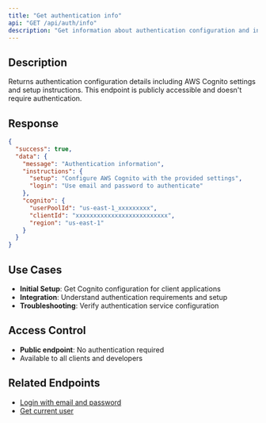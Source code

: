 ```yaml
---
title: "Get authentication info"
api: "GET /api/auth/info"
description: "Get information about authentication configuration and instructions"
---
```


## Description

Returns authentication configuration details including AWS Cognito settings and setup instructions. This endpoint is publicly accessible and doesn't require authentication.

## Response

<ResponseExample>

```json Response
{
  "success": true,
  "data": {
    "message": "Authentication information",
    "instructions": {
      "setup": "Configure AWS Cognito with the provided settings",
      "login": "Use email and password to authenticate"
    },
    "cognito": {
      "userPoolId": "us-east-1_xxxxxxxxx",
      "clientId": "xxxxxxxxxxxxxxxxxxxxxxxxxx",
      "region": "us-east-1"
    }
  }
}
```

</ResponseExample>

## Use Cases

- **Initial Setup**: Get Cognito configuration for client applications
- **Integration**: Understand authentication requirements and setup
- **Troubleshooting**: Verify authentication service configuration

## Access Control

- **Public endpoint**: No authentication required
- Available to all clients and developers

## Related Endpoints

- [Login with email and password](/api-reference/endpoint/login)
- [Get current user](/api-reference/endpoint/get-current-user)
